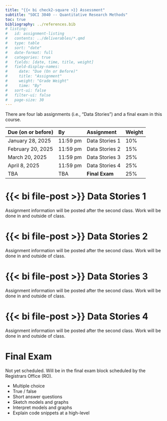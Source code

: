 ```yaml
---
title: "{{< bi check2-square >}} Assessment"
subtitle: "SOCI 3040 -- Quantitative Research Methods"
toc: true
bibliography: ../references.bib
# listing:
#   id: assignment-listing
#   contents: ../deliverables/*.qmd
#   type: table
#   sort: "date"
#   date-format: full
#   categories: true
#   fields: [date, time, title, weight]
#   field-display-names:
#     date: "Due (On or Before)"
#     title: "Assignment"
#     weight: "Grade Weight"
#     time: "By"
#   sort-ui: false
#   filter-ui: false
#   page-size: 30
---
```


There are four lab assignments (i.e., "Data Stories") and a final exam in this course.

| Due (on or before) | By | Assignment | Weight |
|:-------------------|:---|:-----------|:-------|
| January 28, 2025 | 11:59 pm | Data Stories 1 | 10% |
| February 20, 2025 | 11:59 pm | Data Stories 2 | 15% |
| March 20, 2025 | 11:59 pm | Data Stories 3 | 25% |
| April 8, 2025 | 11:59 pm | Data Stories 4 | 25% |
| TBA | TBA | **Final Exam** | 25% |


<!-- 
::: {#assignment-listing}
:::
 -->


# {{< bi file-post >}} Data Stories 1

Assignment information will be posted after the second class. Work will be done in and outside of class. 
<!-- ## Instructions

## Grading Rubric

## Student Work -->


# {{< bi file-post >}} Data Stories 2

Assignment information will be posted after the second class. Work will be done in and outside of class. 

<!-- ## Instructions

## Grading Rubric

## Student Work -->


# {{< bi file-post >}} Data Stories 3

Assignment information will be posted after the second class. Work will be done in and outside of class. 

<!-- ## Instructions

## Grading Rubric

## Student Work -->


# {{< bi file-post >}} Data Stories 4

Assignment information will be posted after the second class. Work will be done in and outside of class. 

<!-- ## Instructions

## Grading Rubric

## Student Work -->

# Final Exam

Not yet scheduled. Will be in the final exam block scheduled by the Registrars Office (RO).

- Multiple choice
- True / false
- Short answer questions
- Sketch models and graphs
- Interpret models and graphs
- Explain code snippets at a high-level